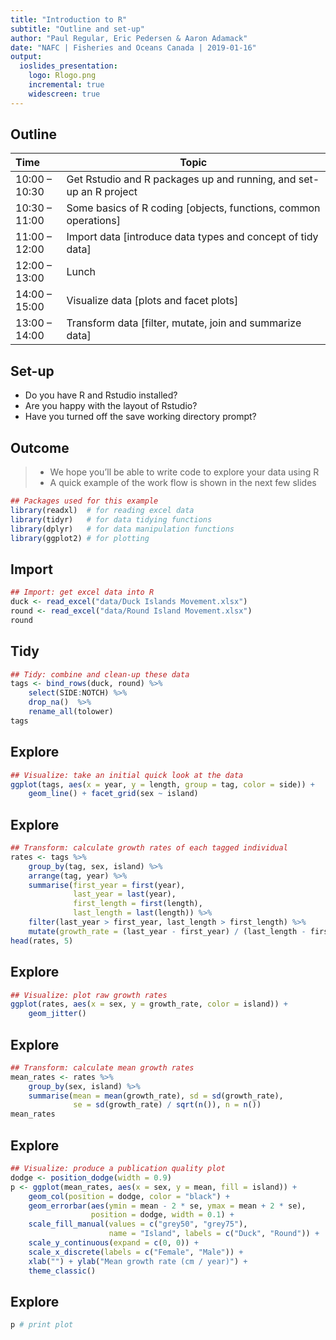 ```yaml
---
title: "Introduction to R"
subtitle: "Outline and set-up"
author: "Paul Regular, Eric Pedersen & Aaron Adamack"
date: "NAFC | Fisheries and Oceans Canada | 2019-01-16"
output: 
  ioslides_presentation:
    logo: Rlogo.png
    incremental: true
    widescreen: true
---
```




## Outline

| Time           | Topic                                                                    |
| :------------- | ------------------------------------------------------------------------ |
| 10:00 – 10:30  | Get Rstudio and R packages up and running, and set-up an R project       |
| 10:30 – 11:00  | Some basics of R coding [objects, functions, common operations]          |
| 11:00 – 12:00  | Import data [introduce data types and concept of tidy data]              |
| 12:00 – 13:00  | Lunch                                                                    |
| 14:00 – 15:00  | Visualize data [plots and facet plots]                                   |
| 13:00 – 14:00  | Transform data [filter, mutate, join and summarize data]                 |


## Set-up

- Do you have R and Rstudio installed?
- Are you happy with the layout of Rstudio?
- Have you turned off the save working directory prompt?


## Outcome

>- We hope you'll be able to write code to explore your data using R
>- A quick example of the work flow is shown in the next few slides

```r

## Packages used for this example
library(readxl)  # for reading excel data
library(tidyr)   # for data tidying functions
library(dplyr)   # for data manipulation functions
library(ggplot2) # for plotting

```

## Import {.smaller}

```r

## Import: get excel data into R
duck <- read_excel("data/Duck Islands Movement.xlsx")
round <- read_excel("data/Round Island Movement.xlsx")
round

```

## Tidy {.smaller}

```r

## Tidy: combine and clean-up these data
tags <- bind_rows(duck, round) %>% 
    select(SIDE:NOTCH) %>%         
    drop_na()  %>%                
    rename_all(tolower) 
tags

```

## Explore {.smaller}

```r

## Visualize: take an initial quick look at the data
ggplot(tags, aes(x = year, y = length, group = tag, color = side)) +
    geom_line() + facet_grid(sex ~ island)

```

## Explore {.smaller}

```r

## Transform: calculate growth rates of each tagged individual
rates <- tags %>% 
    group_by(tag, sex, island) %>% 
    arrange(tag, year) %>% 
    summarise(first_year = first(year), 
              last_year = last(year),
              first_length = first(length), 
              last_length = last(length)) %>% 
    filter(last_year > first_year, last_length > first_length) %>% 
    mutate(growth_rate = (last_year - first_year) / (last_length - first_length))
head(rates, 5)

```

## Explore {.smaller}

```r

## Visualize: plot raw growth rates
ggplot(rates, aes(x = sex, y = growth_rate, color = island)) +
    geom_jitter()

```

## Explore {.smaller}

```r

## Transform: calculate mean growth rates
mean_rates <- rates %>% 
    group_by(sex, island) %>% 
    summarise(mean = mean(growth_rate), sd = sd(growth_rate), 
              se = sd(growth_rate) / sqrt(n()), n = n())
mean_rates

```

## Explore {.smaller}

```r

## Visualize: produce a publication quality plot
dodge <- position_dodge(width = 0.9)
p <- ggplot(mean_rates, aes(x = sex, y = mean, fill = island)) + 
    geom_col(position = dodge, color = "black") +
    geom_errorbar(aes(ymin = mean - 2 * se, ymax = mean + 2 * se),
                  position = dodge, width = 0.1) +
    scale_fill_manual(values = c("grey50", "grey75"), 
                      name = "Island", labels = c("Duck", "Round")) +
    scale_y_continuous(expand = c(0, 0)) +
    scale_x_discrete(labels = c("Female", "Male")) +
    xlab("") + ylab("Mean growth rate (cm / year)") +
    theme_classic()

```


## Explore {.smaller}

```r
p # print plot
```


